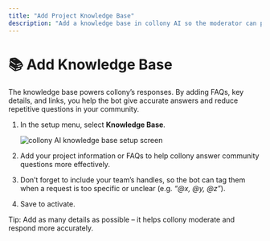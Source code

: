 ```yaml
---
title: "Add Project Knowledge Base"
description: "Add a knowledge base in collony AI so the moderator can provide accurate answers for your community."
---
```


# 📚 Add Knowledge Base

The knowledge base powers collony’s responses. By adding FAQs, key details, and links, you help the bot give accurate answers and reduce repetitive questions in your community.

1. In the setup menu, select **Knowledge Base**.

   ![collony AI knowledge base setup screen](/public/Screenshot_2025-08-28_at_14.43.40.png)
2. Add your project information or FAQs to help collony answer community questions more effectively.
3. Don’t forget to include your team’s handles, so the bot can tag them when a request is too specific or unclear (e.g. _“@x, @y, @z”_).
4. Save to activate.

<Tip>
  Tip: Add as many details as possible – it helps collony moderate and respond more accurately.
</Tip>